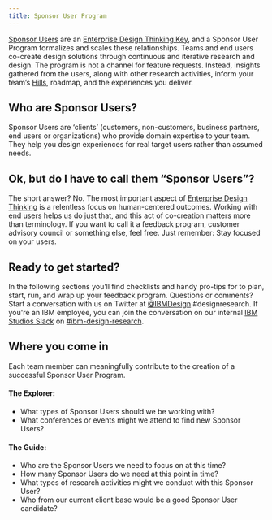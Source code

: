 ```yaml
---
title: Sponsor User Program
---
```



<PageDescription>

[Sponsor Users](https://www.ibm.com/design/thinking/page/framework/keys/sponsor-users) are an [Enterprise Design Thinking Key](https://www.ibm.com/design/thinking/page/framework/keys), and a Sponsor User Program formalizes and scales these relationships. Teams and end users co-create design solutions through continuous and iterative research and design. The program is not a channel for feature requests. Instead, insights gathered from the users, along with other research activities, inform your team’s [Hills](https://www.ibm.com/design/thinking/page/framework/keys/hills), roadmap, and the experiences you deliver.

</PageDescription>

## Who are Sponsor Users?

Sponsor Users are ‘clients’ (customers, non-customers, business partners, end users or organizations) who provide domain expertise to your team. They help you design experiences for real target users rather than assumed needs.

## Ok, but do I have to call them “Sponsor Users”?

The short answer? No. The most important aspect of [Enterprise Design Thinking](https://www.ibm.com/design/thinking/page/framework) is a relentless focus on human-centered outcomes. Working with end users helps us do just that, and this act of co-creation matters more than terminology. If you want to call it a feedback program, customer advisory council or something else, feel free. Just remember: Stay focused on your users.

## Ready to get started?

In the following sections you’ll find checklists and handy pro-tips for to plan, start, run, and wrap up your feedback program. Questions or comments? Start a conversation with us on Twitter at [@IBMDesign](https://twitter.com/ibmdesign) #designresearch. If you're an IBM employee, you can join the conversation on our internal [IBM Studios Slack](http://ibm-studios.slack.com) on [#ibm-design-research](https://ibm-studios.slack.com/messages/C0WB7GBRT). 

<div className="bx--row bx--no-gutter">
  <NavTile
    title="Planning your program"
    description=" "
    href="/sponsor-user-program/planning"
  />
  <NavTile
    title="Starting your program"
    description=" "
    href="/sponsor-user-program/starting"
  />
  <NavTile
    title="Running your program"
    description=" "
    href="/sponsor-user-program/running"
  />
  <NavTile
    title="Wrapping up your program"
    description=" "
    href="/sponsor-user-program/wrapping-up"
  />
</div>

## Where you come in

Each team member can meaningfully contribute to the creation of a successful Sponsor User Program.

#### The Explorer:

<Row className="bullets-no-bottom-margin">
<Column colMd={7} colLg={7}>

- What types of Sponsor Users should we be working with?
- What conferences or events might we attend to find new Sponsor Users?

#### The Guide:

<Row className="bullets-no-bottom-margin">
<Column colMd={7} colLg={7}>

- Who are the Sponsor Users we need to focus on at this time?
- How many Sponsor Users do we need at this point in time?
- What types of research activities might we conduct with this Sponsor User?
- Who from our current client base would be a good Sponsor User candidate?
